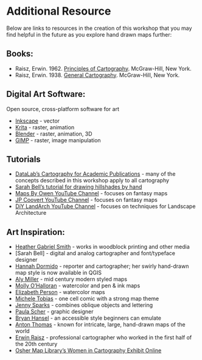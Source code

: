 # Additional Resource

Below are links to resources in the creation of this workshop that you may find helpful in the future as you explore hand drawn maps further:

## Books:

 * Raisz, Erwin. 1962. [Principles of Cartography]( https://search.library.ucdavis.edu/permalink/01UCD_INST/9fle3i/alma990012753470403126). McGraw-Hill, New York. 
 * Raisz, Erwin. 1938. [General Cartography]( https://search.library.ucdavis.edu/permalink/01UCD_INST/9fle3i/alma990017827800403126). McGraw-Hill, New York. 

## Digital Art Software:

Open source, cross-platform software for art

 * [Inkscape](https://inkscape.org/) - vector
 * [Krita](https://krita.org/) - raster, animation
 * [Blender](https://www.blender.org/) - raster, animation, 3D
 * [GIMP](https://www.gimp.org/) - raster, image manipulation
 
## Tutorials

 * [DataLab's Cartography for Academic Publications](https://github.com/MicheleTobias/Workshop-Cartography-Journal-Figures) - many of the concepts described in this workshop apply to all cartography
 * [Sarah Bell's tutorial for drawing hillshades by hand](https://www.sarahbellmaps.com/drawing-hillshade-by-hand-with-pencils-a-tutorial-with-time-lapse-videos)
  * [Maps By Owen YouTube Channel](https://www.youtube.com/@MapsbyOwen) - focuses on fantasy maps
 * [JP Coovert YouTube Channel](https://www.youtube.com/@JPCoovert) - focuses on fantasy maps
 * [DiY LandArch YouTube Channel](https://www.youtube.com/@diylandarch) - focuses on techniques for Landscape Architecture
 
## Art Inspiration:
 
 * [Heather Gabriel Smith](https://www.heathergabrielsmith.ca/) - works in woodblock printing and other media
 * [Sarah Bell] - digital and analog cartographer and font/typeface designer
 * [Hannah Dormido](https://hannahdormido.com/nacis2021-music-feelings-and-style/) - reporter and cartographer; her swirly hand-drawn map style is now available in QGIS
 * [Aly Miller](https://aly-miller.squarespace.com/illustrated-maps-by-aly-miller) - mid century modern styled maps
 * [Molly O'Halloran](https://www.mollyohalloran.com/) - watercolor and pen & ink maps
 * [Elizabeth Person](https://elizabethperson.com/) - watercolor maps
 * [Michele Tobias](https://mtmaps.wordpress.com/) - one cell comic with a strong map theme
 * [Jenny Sparks](https://jennisparks.com/Hand-Drawn-Map-of-Sydney) - combines oblique objects and lettering
 * [Paula Scher](https://paulastribute.weebly.com/maps.html) - graphic designer
 * [Bryan Hansel](https://northhouse.org/course-session/hand-drawn-maps-exploring-your-relationship-with-the-land-11-23-2024) - an accessible style beginners can emulate 
 * [Anton Thomas](https://anton-thomas.myshopify.com/) - known for intricate, large, hand-drawn maps of the world
  * [Erwin Raisz](https://www.raiszmaps.com/about-erwin-j-raisz/) - professional cartographer who worked in the first half of the 20th century
  * [Osher Map Library's Women in Cartography Exhibit Online](https://oshermaps.org/exhibitions/women-in-cartography/section-2)